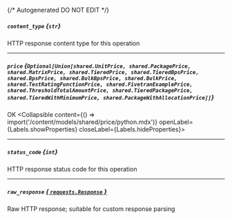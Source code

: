 {/* Autogenerated DO NOT EDIT  */}

##### `content_type` *{`str`}*
HTTP response content type for this operation

---
##### `price` *{`Optional[Union[shared.UnitPrice, shared.PackagePrice, shared.MatrixPrice, shared.TieredPrice, shared.TieredBpsPrice, shared.BpsPrice, shared.BulkBpsPrice, shared.BulkPrice, shared.TestRatingFunctionPrice, shared.FivetranExamplePrice, shared.ThresholdTotalAmountPrice, shared.TieredPackagePrice, shared.TieredWithMinimumPrice, shared.PackageWithAllocationPrice]]`}*
OK
<Collapsible content={() => import('/content/models/shared/price/python.mdx')} openLabel={Labels.showProperties} closeLabel={Labels.hideProperties}>
</Collapsible>

---
##### `status_code` *{`int`}*
HTTP response status code for this operation

---
##### `raw_response` [*{ `requests.Response` }*](https://requests.readthedocs.io/en/latest/api/#requests.Response)
Raw HTTP response; suitable for custom response parsing



